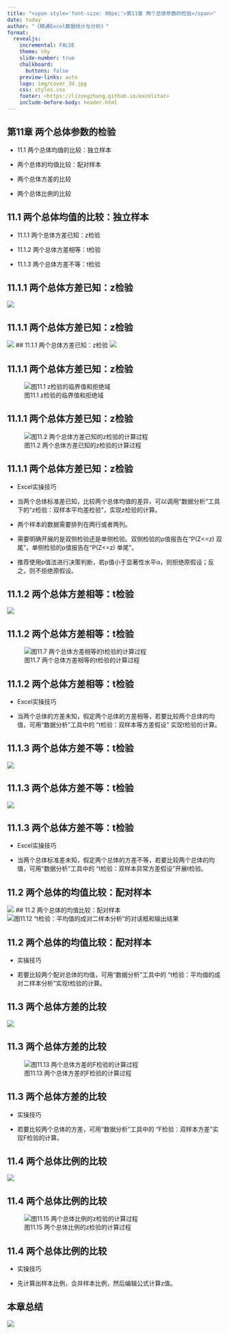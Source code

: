```yaml
---
title: "<span style='font-size: 90px;'>第11章 两个总体参数的检验</span>"
date: today
author: "《精通Excel数据统计与分析》"
format: 
  revealjs:
    incremental: FALSE
    theme: sky
    slide-number: true
    chalkboard: 
      buttons: false
    preview-links: auto
    logo: img/cover_3d.jpg
    css: styles.css
    footer: <https://lizongzhang.github.io/excelstat>
    include-before-body: header.html
---
```


## 第11章 两个总体参数的检验	
::: incremental
-   11.1 两个总体均值的比较：独立样本	

-   两个总体的均值比较：配对样本	

-   两个总体方差的比较	

-   两个总体比例的比较
:::

## 11.1 两个总体均值的比较：独立样本
::: incremental

-   11.1.1 两个总体方差已知：z检验	

-   11.1.2 两个总体方差相等：t检验	

-   11.1.3 两个总体方差不等：t检验	
:::


## 11.1.1 两个总体方差已知：z检验
![](img/eq11.1.png)

## 11.1.1 两个总体方差已知：z检验
![](img/eq11.3.png)
## 11.1.1 两个总体方差已知：z检验
![](img/eq11.4.png)

## 11.1.1 两个总体方差已知：z检验
![图11.1 z检验的临界值和拒绝域](img/pic11.1.png)

## 11.1.1 两个总体方差已知：z检验
![图11.2 两个总体方差已知的z检验的计算过程](img/pic11.2.png)

## 11.1.1 两个总体方差已知：z检验

-   Excel实操技巧

-   当两个总体标准差已知，比较两个总体均值的差异，可以调用“数据分析”工具下的“z检验：双样本平均差检验”，实现z检验的计算。

-   两个样本的数据需要排列在两行或者两列。

-   需要明确开展的是双侧检验还是单侧检验。双侧检验的p值报告在“P(Z<=z) 双尾”，单侧检验的p值报告在“P(Z<=z) 单尾”。

-   推荐使用p值法进行决策判断，若p值小于显著性水平α，则拒绝原假设；反之，则不拒绝原假设。


## 11.1.2 两个总体方差相等：t检验	
![](img/eq11.9.png)


## 11.1.2 两个总体方差相等：t检验	
![图11.7 两个总体方差相等的t检验的计算过程](img/pic11.7.png)

## 11.1.2 两个总体方差相等：t检验	
-   Excel实操技巧

-   当两个总体的方差未知，假定两个总体的方差相等，若要比较两个总体的均值，可用“数据分析”工具中的 “t检验：双样本等方差假设” 实现t检验的计算。

## 11.1.3 两个总体方差不等：t检验
![](img/pic11.13.png)

## 11.1.3 两个总体方差不等：t检验
![](img/pic11.9.png)

## 11.1.3 两个总体方差不等：t检验

-   Excel实操技巧

-   当两个总体标准差未知，假定两个总体的方差不等，若要比较两个总体的均值，可用“数据分析”工具中的 “t检验：双样本异常方差假设”开展t检验。



## 11.2 两个总体的均值比较：配对样本	
![](img/eq11.18.png)
## 11.2 两个总体的均值比较：配对样本	
![图11.12  “t检验：平均值的成对二样本分析”的对话框和输出结果](img/pic11.12.png)


## 11.2 两个总体的均值比较：配对样本	

-   实操技巧

-   若要比较两个配对总体的均值，可用“数据分析”工具中的 “t检验：平均值的成对二样本分析”实现t检验的计算。

## 11.3 两个总体方差的比较
![](img/eq11.21.png)

## 11.3 两个总体方差的比较
![图11.13 两个总体方差的F检验的计算过程](img/pic11.13.png)

## 11.3 两个总体方差的比较

-   实操技巧

-   若要比较两个总体的方差，可用“数据分析”工具中的 “F检验：双样本方差”实现F检验的计算。


## 11.4 两个总体比例的比较
![](img/eq11.24.png)


## 11.4 两个总体比例的比较
![图11.15 两个总体比例的z检验的计算过程](img/pic11.15.png)

## 11.4 两个总体比例的比较

-   实操技巧

-   先计算出样本比例，合并样本比例，然后编辑公式计算z值。



## 本章总结 {.scrollable}

![](img/pic11.16.png)
